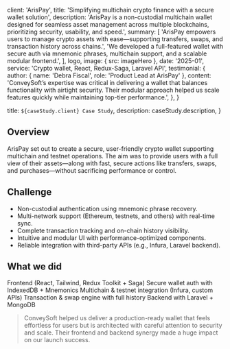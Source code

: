 
  client: 'ArisPay',
  title: 'Simplifying multichain crypto finance with a secure wallet solution',
  description:
    'ArisPay is a non-custodial multichain wallet designed for seamless asset management across multiple blockchains, prioritizing security, usability, and speed.',
  summary: [
    'ArisPay empowers users to manage crypto assets with ease—supporting transfers, swaps, and transaction history across chains.',
    'We developed a full-featured wallet with secure auth via mnemonic phrases, multichain support, and a scalable modular frontend.',
  ],
  logo,
  image: { src: imageHero },
  date: '2025-01',
  service: 'Crypto wallet, React, Redux-Saga, Laravel API',
  testimonial: {
    author: { name: 'Debra Fiscal', role: 'Product Lead at ArisPay' },
    content:
      'ConveySoft’s expertise was critical in delivering a wallet that balances functionality with airtight security. Their modular approach helped us scale features quickly while maintaining top-tier performance.',
  },
}

  title: `${caseStudy.client} Case Study`,
  description: caseStudy.description,
}

## Overview

ArisPay set out to create a secure, user-friendly crypto wallet supporting multichain and testnet operations. The aim was to provide users with a full view of their assets—along with fast, secure actions like transfers, swaps, and purchases—without sacrificing performance or control.

## Challenge

- Non-custodial authentication using mnemonic phrase recovery.
- Multi-network support (Ethereum, testnets, and others) with real-time sync.
- Complete transaction tracking and on-chain history visibility.
- Intuitive and modular UI with performance-optimized components.
- Reliable integration with third-party APIs (e.g., Infura, Laravel backend).

## What we did

<TagList>
  <TagListItem>Frontend (React, Tailwind, Redux Toolkit + Saga)</TagListItem>
  <TagListItem>Secure wallet auth with IndexedDB + Mnemonics</TagListItem>
  <TagListItem>Multichain & testnet integration (Infura, custom APIs)</TagListItem>
  <TagListItem>Transaction & swap engine with full history</TagListItem>
  <TagListItem>Backend with Laravel + MongoDB</TagListItem>
</TagList>

<Blockquote
  author={{ name: 'Debra Fiscal', role: 'Product Lead at ArisPay' }}
  image={{ src: imageFounder }}
>
  ConveySoft helped us deliver a production-ready wallet that feels effortless for users but is architected with careful attention to security and scale. Their frontend and backend synergy made a huge impact on our launch success.
</Blockquote>

<StatList>
  <StatListItem value="4.9s" label="Avg. wallet sync time" />
  <StatListItem value="30k+" label="Monthly active users" />
  <StatListItem value="99.99%" label="API uptime since beta" />
  <StatListItem value="3,200+" label="Daily multichain transactions" />
</StatList>
